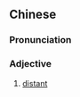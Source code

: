 {{also|辽辽}}
==Chinese==
{{zh-forms|s=辽辽}}

===Pronunciation===
{{zh-pron
|m=liáoliáo
|c=liu4 liu4
|cat=a
}}

===Adjective===
{{zh-adj}}

# [[distant]]